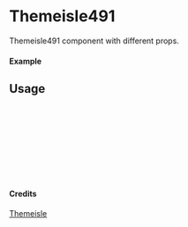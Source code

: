 
<Meta of={Themeisle491} title="Themeisle/Themeisle491" />

# Themeisle491

Themeisle491 component with different props.

#### Example

<Canvas of={Themeisle491.Primary} />

## Usage

```ts
import { Themeisle491 } from "yadl-ui";

const Example = () => {
  return (
      <Themeisle491 />
  );
};

export default Example;
```

#### Credits
[Themeisle](https://themeisle.com/illustrations/)

